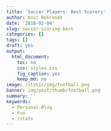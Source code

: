 ```yaml
---
title: 'Soccer Players: Best Scorers'
author: Knut Behrends
date: '2018-02-04'
slug: soccer-scoring-best
categories: []
tags: []
draft: yes
output:
  html_document:
    toc: no
    css: styles.css
    fig_caption: yes
    keep_md: no
image: /static/img/football.png
banner: img/post/thumb/football.png
summary: ''
keywords:
  - Personal-Blog
  - Fun
  - rstats
---
```

